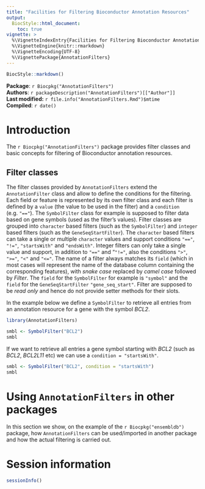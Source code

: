 ```yaml
---
title: "Facilities for Filtering Bioconductor Annotation Resources"
output:
  BiocStyle::html_document:
    toc: true
vignette: >
  %\VignetteIndexEntry{Facilities for Filtering Bioconductor Annotation resources}
  %\VignetteEngine{knitr::rmarkdown}
  %\VignetteEncoding{UTF-8}
  %\VignettePackage{AnnotationFilters}
---
```


```r
BiocStyle::markdown()
```

**Package**: `r Biocpkg("AnnotationFilters")`<br />
**Authors**: `r packageDescription("AnnotationFilters")[["Author"]] `<br />
**Last modified:** `r file.info("AnnotationFilters.Rmd")$mtime`<br />
**Compiled**: `r date()`


# Introduction

The `r Biocpkg("AnnotationFilters")` package provides filter classes and basic
concepts for filtering of Bioconductor annotation resources.

## Filter classes

The filter classes provided by `AnnotationFilters` extend the `AnnotationFilter`
class and allow to define the conditions for the filtering. Each field or
feature is represented by its own filter class and each filter is defined by a
`value` (the value to be used in the filter) and a `condition`
(e.g. `"=="`). The `SymbolFilter` class for example is supposed to filter data
based on gene symbols (used as the filter's values). Filter classes are grouped
into `character` based filters (such as the `SymbolFilter`) and `integer` based
filters (such as the `GeneSeqStartFilter`). The `character` based filters can
take a single or multiple `character ` values and support conditions `"=="`,
`"!="`, `"startsWith"` and `"endsWith"`. Integer filters can only take a single
value and support, in addition to `"=="` and "`"!="`, also the conditions `">"`,
`">="`, `"<"` and `"<="`. The name of a filter always matches its `field` (which
in most cases will represent the name of the database column containing the
corresponding features), with *snake case* replaced by *camel case* followed by
*Filter*. The `field` for the `SymbolFilter` for example is `"symbol"` and the
`field` for the `GeneSeqStartFilter` `"gene_seq_start"`. Filter are supposed to
be *read only* and hence do not provide setter methods for their slots.

In the example below we define a `SymbolFilter` to retrieve all entries from an
annotation resource for a gene with the symbol *BCL2*.

```r
library(AnnotationFilters)

smbl <- SymbolFilter("BCL2")
smbl
```

If we want to retrieve all entries a gene symbol starting with *BCL2* (such as
*BCL2*, *BCL2L11* etc) we can use a `condition = "startsWith"`.

```r
smbl <- SymbolFilter("BCL2", condition = "startsWith")
smbl
```


# Using `AnnotationFilters` in other packages

In this section we show, on the example of the `r Biocpkg("ensembldb")` package,
how `AnnotationFilters` can be used/imported in another package and how the
actual filtering is carried out.

# Session information

```r
sessionInfo()
```
